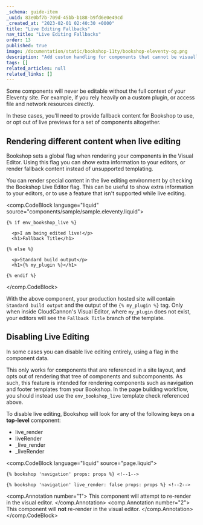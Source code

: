 ```yaml
---
_schema: guide-item
_uuid: 83e0bf7b-709d-45bb-b188-b9fd6e0e49cd
_created_at: "2023-02-01 02:40:30 +0000"
title: "Live Editing Fallbacks"
nav_title: "Live Editing Fallbacks"
order: 13
published: true
image: /documentation/static/bookshop-11ty/bookshop-eleventy-og.png
description: "Add custom handling for components that cannot be visually edited"
tags: []
related_articles: null
related_links: []
---
```


Some components will never be editable without the full context of your Eleventy site. For example,
if you rely heavily on a custom plugin, or access file and network resources directly.

In these cases, you'll need to provide fallback content for Bookshop to use, or opt out of live previews
for a set of components altogether.

## Rendering different content when live editing

Bookshop sets a global flag when rendering your components in the Visual Editor. Using this flag
you can show extra information to your editors, or render fallback content instead of unsupported templating.

You can render special content in the live editing 
environment by checking the Bookshop Live Editor flag. This can be 
useful to show extra information to your editors, or to use a feature 
that isn't supported while live editing.

<comp.CodeBlock language="liquid" source="components/sample/sample.eleventy.liquid">
```
{% if env_bookshop_live %}

  <p>I am being edited live!</p>
  <h1>Fallback Title</h1>

{% else %}

  <p>Standard build output</p>
  <h1>{% my_plugin %}</h1>

{% endif %}
```
</comp.CodeBlock>

With the above component, your production hosted site will contain `Standard build output` and the output
of the `{% my_plugin %}` tag. Only when inside CloudCannon's Visual Editor, where `my_plugin` does not exist,
your editors will see the `Fallback Title` branch of the template.

## Disabling Live Editing

In some cases you can disable live editing entirely, using a flag in the component data.

This only works for components that are referenced in a site layout, and opts out of
rendering that tree of components and subcomponents. As such, this feature is intended
for rendering components such as navigation and footer templates from your Bookshop. 
In the page building workflow, you should instead use the `env_bookshop_live` template check referenced above.

To disable live editing, Bookshop will look for any of the following keys on a **top-level** component:

- live_render
- liveRender
- _live_render
- _liveRender


<comp.CodeBlock language="liquid" source="page.liquid">
```
{% bookshop 'navigation' props: props %} <!--1-->

{% bookshop 'navigation' live_render: false props: props %} <!--2-->
```
<comp.Annotation number="1">
  This component will attempt to re-render in the visual editor.
</comp.Annotation>
<comp.Annotation number="2">
  This component will **not** re-render in the visual editor.
</comp.Annotation>
</comp.CodeBlock>
